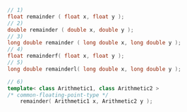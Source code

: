 ```cpp
// 1)
float remainder ( float x, float y );
// 2)
double remainder ( double x, double y );
// 3)
long double remainder ( long double x, long double y );
// 4)
float remainderf( float x, float y );
// 5)
long double remainderl( long double x, long double y );
```
```cpp title="Additional Overloads"
// 6)
template< class Arithmetic1, class Arithmetic2 >
/* common-floating-point-type */
    remainder( Arithmetic1 x, Arithmetic2 y );
```